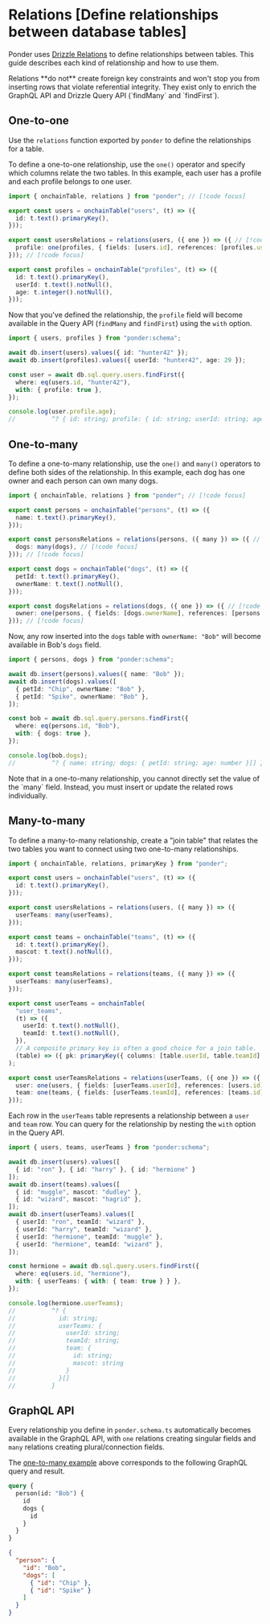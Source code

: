 
# Relations [Define relationships between database tables]

Ponder uses [Drizzle Relations](https://orm.drizzle.team/docs/relations) to define relationships between tables. This guide describes each kind of relationship and how to use them.

<Callout type="info">
  Relations **do not** create foreign key constraints and won't stop
  you from inserting rows that violate referential integrity. They exist only to enrich the
  GraphQL API and Drizzle Query API (`findMany` and `findFirst`).
</Callout>

## One-to-one

Use the `relations` function exported by `ponder` to define the relationships for a table.

To define a one-to-one relationship, use the `one()` operator and specify which columns relate the two tables. In this example, each user has a profile and each profile belongs to one user.

```ts [ponder.schema.ts]
import { onchainTable, relations } from "ponder"; // [!code focus]

export const users = onchainTable("users", (t) => ({
  id: t.text().primaryKey(),
}));

export const usersRelations = relations(users, ({ one }) => ({ // [!code focus]
  profile: one(profiles, { fields: [users.id], references: [profiles.userId] }), // [!code focus]
})); // [!code focus]

export const profiles = onchainTable("profiles", (t) => ({
  id: t.text().primaryKey(),
  userId: t.text().notNull(),
  age: t.integer().notNull(),
}));
```

Now that you've defined the relationship, the `profile` field will become available in the Query API (`findMany` and `findFirst`) using the `with` option.

```ts [src/index.ts]
import { users, profiles } from "ponder:schema";

await db.insert(users).values({ id: "hunter42" });
await db.insert(profiles).values({ userId: "hunter42", age: 29 });

const user = await db.sql.query.users.findFirst({
  where: eq(users.id, "hunter42"),
  with: { profile: true },
});

console.log(user.profile.age);
//          ^? { id: string; profile: { id: string; userId: string; age: number } }
```

## One-to-many

To define a one-to-many relationship, use the `one()` and `many()` operators to define both sides of the relationship. In this example, each dog has one owner and each person can own many dogs.

```ts [ponder.schema.ts]
import { onchainTable, relations } from "ponder"; // [!code focus]

export const persons = onchainTable("persons", (t) => ({
  name: t.text().primaryKey(),
}));

export const personsRelations = relations(persons, ({ many }) => ({ // [!code focus]
  dogs: many(dogs), // [!code focus]
})); // [!code focus]

export const dogs = onchainTable("dogs", (t) => ({
  petId: t.text().primaryKey(),
  ownerName: t.text().notNull(),
}));

export const dogsRelations = relations(dogs, ({ one }) => ({ // [!code focus]
  owner: one(persons, { fields: [dogs.ownerName], references: [persons.name] }), // [!code focus]
})); // [!code focus]
```

Now, any row inserted into the `dogs` table with `ownerName: "Bob"` will become available in Bob's `dogs` field.

```ts [src/index.ts]
import { persons, dogs } from "ponder:schema";

await db.insert(persons).values({ name: "Bob" });
await db.insert(dogs).values([
  { petId: "Chip", ownerName: "Bob" },
  { petId: "Spike", ownerName: "Bob" },
]);

const bob = await db.sql.query.persons.findFirst({
  where: eq(persons.id, "Bob"),
  with: { dogs: true },
});

console.log(bob.dogs);
//          ^? { name: string; dogs: { petId: string; age: number }[] }
```

<Callout type="info">
  Note that in a one-to-many relationship, you cannot directly set the value of
  the `many` field. Instead, you must insert or update the related rows
  individually.
</Callout>

## Many-to-many

To define a many-to-many relationship, create a "join table" that relates the two tables you want to connect using two one-to-many relationships.

```ts [ponder.schema.ts]
import { onchainTable, relations, primaryKey } from "ponder";

export const users = onchainTable("users", (t) => ({
  id: t.text().primaryKey(),
}));

export const usersRelations = relations(users, ({ many }) => ({
  userTeams: many(userTeams),
}));

export const teams = onchainTable("teams", (t) => ({
  id: t.text().primaryKey(),
  mascot: t.text().notNull(),
}));

export const teamsRelations = relations(teams, ({ many }) => ({
  userTeams: many(userTeams),
}));

export const userTeams = onchainTable(
  "user_teams",
  (t) => ({
    userId: t.text().notNull(),
    teamId: t.text().notNull(),
  }),
  // A composite primary key is often a good choice for a join table.
  (table) => ({ pk: primaryKey({ columns: [table.userId, table.teamId] }) })
);

export const userTeamsRelations = relations(userTeams, ({ one }) => ({
  user: one(users, { fields: [userTeams.userId], references: [users.id] }),
  team: one(teams, { fields: [userTeams.teamId], references: [teams.id] }),
}));
```

Each row in the `userTeams` table represents a relationship between a `user` and `team` row. You can query for the relationship by nesting the `with` option in the Query API.

```ts [src/index.ts]
import { users, teams, userTeams } from "ponder:schema";

await db.insert(users).values([
  { id: "ron" }, { id: "harry" }, { id: "hermione" }
]);
await db.insert(teams).values([
  { id: "muggle", mascot: "dudley" },
  { id: "wizard", mascot: "hagrid" },
]);
await db.insert(userTeams).values([
  { userId: "ron", teamId: "wizard" },
  { userId: "harry", teamId: "wizard" },
  { userId: "hermione", teamId: "muggle" },
  { userId: "hermione", teamId: "wizard" },
]);

const hermione = await db.sql.query.users.findFirst({
  where: eq(users.id, "hermione"),
  with: { userTeams: { with: { team: true } } },
});

console.log(hermione.userTeams);
//          ^? {
//            id: string;
//            userTeams: {
//              userId: string;
//              teamId: string;
//              team: {
//                id: string;
//                mascot: string
//              }
//            }[]
//          }
```

## GraphQL API

Every relationship you define in `ponder.schema.ts` automatically becomes available in the GraphQL API, with `one` relations creating singular fields and `many` relations creating plural/connection fields.

The [one-to-many example](#one-to-many) above corresponds to the following GraphQL query and result.

<div className="code-columns">

```graphql [Query]
query {
  person(id: "Bob") {
    id
    dogs {
      id
    }
  }
}
```

```json [Result]
{
  "person": {
    "id": "Bob",
    "dogs": [
      { "id": "Chip" },
      { "id": "Spike" }
    ]
  }
}
```

</div>


